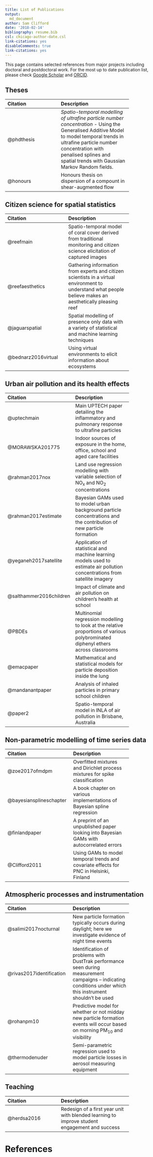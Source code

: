 ```yaml
---
title: List of Publications
output:
  md_document
author: Sam Clifford
date: '2018-02-14'
bibliography: resume.bib
csl: chicago-author-date.csl
link-citations: yes
disableComments: true
link-citations: yes
---
```


This page contains selected references from major projects including doctoral and postdoctoral work. For the most up to date publication list, please check [Google Scholar](https://scholar.google.com.au/citations?user=KbrnxeoAAAAJ) and [ORCID](http://orcid.org/0000-0002-3774-3882).


## Theses

---------------------------------------------------------
Citation                 Description
------------------------ --------------------------------
@phdthesis               _Spatio-temporal modelling of ultrafine particle number concentration_ - Using the Generalised Additive Model to model temporal trends in ultrafine particle number concentration with penalised splines and spatial trends with Gaussian Markov Random fields.

@honours                 Honours thesis on dispersion of a compount in shear-augmented flow
---------------------------------------------------------


## Citizen science for spatial statistics

---------------------------------------------------------
Citation                 Description
------------------------ --------------------------------
@reefmain                Spatio-temporal model of coral cover derived from traditional monitoring and citizen science elicitation of captured images

@reefaesthetics          Gathering information from experts and citizen scientists in a virtual environment to understand what people believe makes an aesthetically pleasing reef

@jaguarspatial           Spatial modelling of presence only data with a variety of statistical and machine learning techniques

@bednarz2016virtual      Using virtual environments to elicit information about ecosystems

--------------------------------------------------------



## Urban air pollution and its health effects

---------------------------------------------------------
Citation                 Description
------------------------ --------------------------------
@uptechmain              Main UPTECH paper detailing the inflammatory and pulmonary response to ultrafine particles

@MORAWSKA201775          Indoor sources of exposure in the home, office, school and aged care facilities

@rahman2017nox           Land use regression modelling with variable selection of NO$_\mathrm{x}$ and NO$_2$ concentrations

@rahman2017estimate      Bayesian GAMs used to model urban background particle concentrations and the contribution of new particle formation

@yeganeh2017satellite    Application of statistical and machine learning models used to estimate air pollution concentrations from satellite imagery

@salthammer2016children  Impact of climate and air pollution on children's health at school

@PBDEs                   Multinomial regression modelling to look at the relative proportions of various polybrominated diphenyl ethers across classrooms

@emacpaper               Mathematical and statistical models for particle deposition inside the lung

@mandanantpaper          Analysis of inhaled particles in primary school children

@paper2                  Spatio-temporal model in INLA of air pollution in Brisbane, Australia
---------------------------------------------------------


## Non-parametric modelling of time series data

---------------------------------------------------------
Citation                 Description
------------------------ --------------------------------
@zoe2017ofmdpm           Overfitted mixtures and Dirichlet process mixtures for spike classification

@bayesiansplineschapter  A book chapter on various implementations of Bayesian spline regression

@finlandpaper            A preprint of an unpublished paper looking into Bayesian GAMs with autocorrelated errors

@Clifford2011            Using GAMs to model temporal trends and covariate effects for PNC in Helsinki, Finland

---------------------------------------------------------

## Atmospheric processes and instrumentation

---------------------------------------------------------
Citation                 Description
------------------------ --------------------------------
@salimi2017nocturnal     New particle formation typically occurs during daylight; here we investigate evidence of night time events

@rivas2017identification Identification of problems with DustTrak performance seen during measurement campaigns -- indicating conditions under which this instrument shouldn't be used

@rohanpm10               Predictive model for whether or not midday new particle formation events will occur based on morning PM$_{10}$ and visibility

@thermodenuder           Semi-parametric regression used to model particle losses in aerosol measuring equipment
---------------------------------------------------------

## Teaching

---------------------------------------------------------
Citation                 Description
------------------------ --------------------------------
@herdsa2016              Redesign of a first year unit with blended learning to improve student engagement and success
---------------------------------------------------------

# References